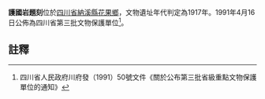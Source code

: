 {{msg:四川省文物保護單位
|名稱 = 護國岩題刻
|編號 = 1
|圖片 = 
|級別 = S3
|分類 = 
|時代 = 1917年
|地点 = [[四川省|四川省]][[納溪縣|納溪縣]][[花果鄉|花果鄉]]
|坐標 =
|登錄 = 1991年4月16日
}}
'''護國岩題刻'''位於[[四川省|四川省]][[納溪縣|納溪縣]][[花果鄉|花果鄉]]，文物遺址年代判定為1917年。1991年4月16日公佈為四川省第三批文物保護單位<ref>四川省人民政府川府發（1991）50號文件《關於公布第三批省級重點文物保護單位的通知》</ref>。
==註釋==
{{reflist}}
{{文物保護單位小作品}}
{{瀘州市境內的四川省文物保護單位}}